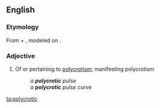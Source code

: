 ==English==

===Etymology===
From {{etyl|grc|en}} {{term|πολύς||multiple, many|tr=polus|lang=grc|sc=polytonic}} + {{term|κρότος||knocking, rattling|tr=krotos|lang=grc|sc=polytonic}}, modeled on {{term|dicrotic|lang=en}}.

===Adjective===
{{en-adj}}

# {{context|physiology|lang=en}} Of or pertaining to [[polycrotism]]; manifesting polycrotism
#: ''a '''polycrotic''' pulse''
#: ''a '''polycrotic''' pulse curve''

[[ta:polycrotic]]